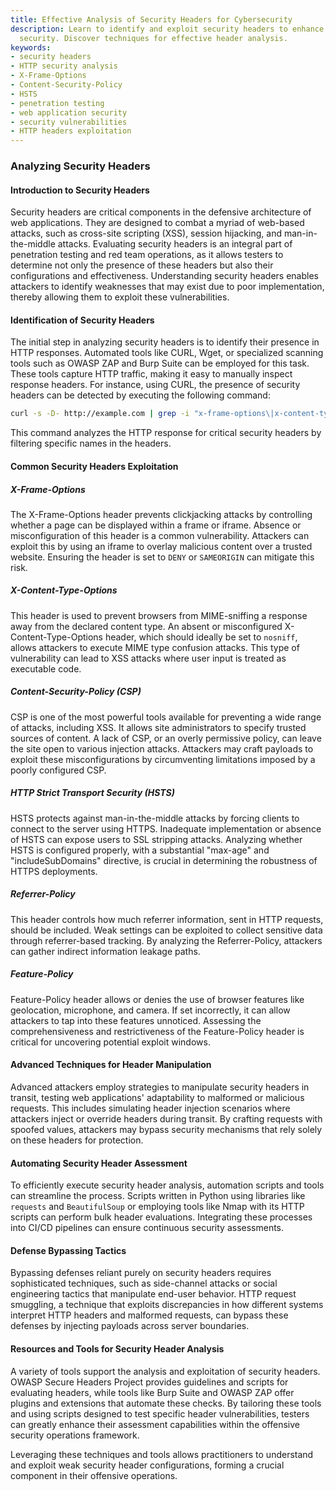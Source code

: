 ```yaml
---
title: Effective Analysis of Security Headers for Cybersecurity
description: Learn to identify and exploit security headers to enhance web application
  security. Discover techniques for effective header analysis.
keywords:
- security headers
- HTTP security analysis
- X-Frame-Options
- Content-Security-Policy
- HSTS
- penetration testing
- web application security
- security vulnerabilities
- HTTP headers exploitation
---
```


### Analyzing Security Headers

#### Introduction to Security Headers
Security headers are critical components in the defensive architecture of web applications. They are designed to combat a myriad of web-based attacks, such as cross-site scripting (XSS), session hijacking, and man-in-the-middle attacks. Evaluating security headers is an integral part of penetration testing and red team operations, as it allows testers to determine not only the presence of these headers but also their configurations and effectiveness. Understanding security headers enables attackers to identify weaknesses that may exist due to poor implementation, thereby allowing them to exploit these vulnerabilities.

#### Identification of Security Headers
The initial step in analyzing security headers is to identify their presence in HTTP responses. Automated tools like CURL, Wget, or specialized scanning tools such as OWASP ZAP and Burp Suite can be employed for this task. These tools capture HTTP traffic, making it easy to manually inspect response headers. For instance, using CURL, the presence of security headers can be detected by executing the following command:

```bash
curl -s -D- http://example.com | grep -i "x-frame-options\|x-content-type-options\|content-security-policy\|strict-transport-security"
```

This command analyzes the HTTP response for critical security headers by filtering specific names in the headers.

#### Common Security Headers Exploitation

##### X-Frame-Options
The X-Frame-Options header prevents clickjacking attacks by controlling whether a page can be displayed within a frame or iframe. Absence or misconfiguration of this header is a common vulnerability. Attackers can exploit this by using an iframe to overlay malicious content over a trusted website. Ensuring the header is set to `DENY` or `SAMEORIGIN` can mitigate this risk.

##### X-Content-Type-Options
This header is used to prevent browsers from MIME-sniffing a response away from the declared content type. An absent or misconfigured X-Content-Type-Options header, which should ideally be set to `nosniff`, allows attackers to execute MIME type confusion attacks. This type of vulnerability can lead to XSS attacks where user input is treated as executable code.

##### Content-Security-Policy (CSP)
CSP is one of the most powerful tools available for preventing a wide range of attacks, including XSS. It allows site administrators to specify trusted sources of content. A lack of CSP, or an overly permissive policy, can leave the site open to various injection attacks. Attackers may craft payloads to exploit these misconfigurations by circumventing limitations imposed by a poorly configured CSP.

##### HTTP Strict Transport Security (HSTS)
HSTS protects against man-in-the-middle attacks by forcing clients to connect to the server using HTTPS. Inadequate implementation or absence of HSTS can expose users to SSL stripping attacks. Analyzing whether HSTS is configured properly, with a substantial "max-age" and "includeSubDomains" directive, is crucial in determining the robustness of HTTPS deployments.

##### Referrer-Policy
This header controls how much referrer information, sent in HTTP requests, should be included. Weak settings can be exploited to collect sensitive data through referrer-based tracking. By analyzing the Referrer-Policy, attackers can gather indirect information leakage paths.

##### Feature-Policy
Feature-Policy header allows or denies the use of browser features like geolocation, microphone, and camera. If set incorrectly, it can allow attackers to tap into these features unnoticed. Assessing the comprehensiveness and restrictiveness of the Feature-Policy header is critical for uncovering potential exploit windows.

#### Advanced Techniques for Header Manipulation
Advanced attackers employ strategies to manipulate security headers in transit, testing web applications' adaptability to malformed or malicious requests. This includes simulating header injection scenarios where attackers inject or override headers during transit. By crafting requests with spoofed values, attackers may bypass security mechanisms that rely solely on these headers for protection.

#### Automating Security Header Assessment
To efficiently execute security header analysis, automation scripts and tools can streamline the process. Scripts written in Python using libraries like `requests` and `BeautifulSoup` or employing tools like Nmap with its HTTP scripts can perform bulk header evaluations. Integrating these processes into CI/CD pipelines can ensure continuous security assessments.

#### Defense Bypassing Tactics
Bypassing defenses reliant purely on security headers requires sophisticated techniques, such as side-channel attacks or social engineering tactics that manipulate end-user behavior. HTTP request smuggling, a technique that exploits discrepancies in how different systems interpret HTTP headers and malformed requests, can bypass these defenses by injecting payloads across server boundaries.

#### Resources and Tools for Security Header Analysis
A variety of tools support the analysis and exploitation of security headers. OWASP Secure Headers Project provides guidelines and scripts for evaluating headers, while tools like Burp Suite and OWASP ZAP offer plugins and extensions that automate these checks. By tailoring these tools and using scripts designed to test specific header vulnerabilities, testers can greatly enhance their assessment capabilities within the offensive security operations framework.

Leveraging these techniques and tools allows practitioners to understand and exploit weak security header configurations, forming a crucial component in their offensive operations.